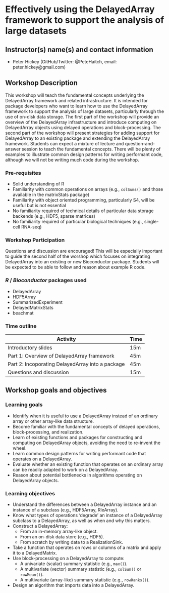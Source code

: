# Effectively using the DelayedArray framework to support the analysis of large  datasets

## Instructor(s) name(s) and contact information
* Peter Hickey (GitHub/Twitter: @PeteHaitch, email: peter.hickey@gmail.com)

## Workshop Description

This workshop will teach the fundamental concepts underlying the DelayedArray framework and related infrastructure. 
It is intended for package developers who want to learn how to use the DelayedArray framework to support the analysis of large datasets, particularly through the use of on-disk data storage.
The first part of the workshop will provide an overview of the DelayedArray 
infrastructure and introduce computing on DelayedArray objects using delayed operations and block-processing.
The second part of the workshop will present strategies for adding support for DelayedArray to an existing package and extending the DelayedArray framework.
Students can expect a mixture of lecture and question-and-answer session to teach the fundamental concepts.
There will be plenty of examples to illustrate common design patterns for writing performant code, although we will not be writing much code during the workshop.

### Pre-requisites

* Solid understanding of R
* Familiarity with common operations on arrays (e.g., `colSums()` and those available in the matrixStats package)
* Familiarity with object oriented programming, particularly S4, will be useful but is not essential
* No familiarity required of technical details of particular data storage backends (e.g., HDF5, sparse matrices)
* No familiarity required of particular biological techniques (e.g., single-cell RNA-seq)

### Workshop Participation

Questions and discussion are encouraged! 
This will be especially important to guide the second half of the worshop which focuses on integrating DelayedArray into an existing or new Bioconductor package.
Students will be expected to be able to follow and reason about example R code. 

### _R_ / _Bioconductor_ packages used

* DelayedArray
* HDF5Array
* SummarizedExperiment
* DelayedMatrixStats
* beachmat

### Time outline

| Activity                                          | Time |
|---------------------------------------------------|------|
| Introductory slides                               | 15m  |
| Part 1: Overview of DelayedArray framework        | 45m  |
| Part 2: Incoporating DelayedArray into a package  | 45m  |
| Questions and discussion                          | 15m  |

## Workshop goals and objectives

### Learning goals

* Identify when it is useful to use a DelayedArray instead of an ordinary array or other array-like data structure.
* Become familiar with the fundamental concepts of delayed operations, block-processing, and realization.
* Learn of existing functions and packages for constructing and computing on DelayedArray objects, avoiding the need to re-invent the wheel.
* Learn common design patterns for writing performant code that operates on a DelayedArray.
* Evaluate whether an existing function that operates on an ordinary array can be readily adapted to work on a DelayedArray.
* Reason about potential bottlenecks in algorithms operating on DelayedArray objects.

### Learning objectives

* Understand the differences between a DelayedArray instance and an instance of a subclass (e.g., HDF5Array, RleArray).
* Know what types of operations 'degrade' an instance of a DelayedArray subclass to a DelayedArray, as well as when and why this matters.
* Construct a DelayedArray:
  * From an in-memory array-like object.
  * From an on-disk data store (e.g., HDF5).
  * From scratch by writing data to a RealizationSink.
* Take a function that operates on rows or columns of a matrix and apply it to a DelayedMatrix.
* Use block-processing on a DelayedArray to compute:
  * A univariate (scalar) summary statistic (e.g., `max()`).
  * A multivariate (vector) summary statistic (e.g., `colSum()` or `rowMean()`).
  * A multivariate (array-like) summary statistic (e.g., `rowRanks()`).
* Design an algorithm that imports data into a DelayedArray.
